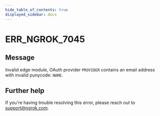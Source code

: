 ```yaml
---
hide_table_of_contents: true
displayed_sidebar: docs
---
```



# ERR_NGROK_7045

## Message

Invalid edge module, OAuth provider `PROVIDER` contains an email address with invalid punycode: `NAME`.

<ErrorDetails error="err_ngrok_7045" />

## Further help

If you're having trouble resolving this error, please reach out to [support@ngrok.com](mailto:support@ngrok.com?subject=Help%20with%20ERR_NGROK_7045).

